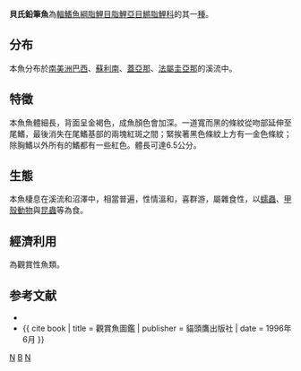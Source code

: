 {{Speciesbox 
| color = pink
| taxon = Nannostomus beckfordi
| status = NE
| status_system = IUCN3.1
| authority =  [[Günther|Günther]], 1872
| synonyms = *''Nannostomus anomalus''<br /><small>Steindachner, 1876</small>
*''Nannostomus aripiragensis''<br /><small>Meinken, 1931</small>
*''Nannostomus aripirangensis''<br /><small>Meinken, 1931</small>
*''Nannostomus beckfordi surinami''<br /><small>Hoedeman, 1954</small>
*''Nannostomus simplex''<br /><small>Eigenmann, 1909</small>
}}
'''貝氏鉛筆魚'''為[[輻鰭魚綱|輻鰭魚綱]][[脂鯉目|脂鯉目]][[脂鯉亞目|脂鯉亞目]][[鱂脂鯉科|鱂脂鯉科]]的其一[[種|種]]。

==分布==
本魚分布於[[南美洲|南美洲]][[巴西|巴西]]、[[蘇利南|蘇利南]]、[[蓋亞那|蓋亞那]]、[[法屬圭亞那|法屬圭亞那]]的溪流中。

==特徵==
本魚魚體細長，背面呈金褐色，成魚顏色會加深。一道寬而黑的條紋從吻部延伸至尾鰭，最後消失在尾鰭基部的兩塊紅斑之間；緊挨著黑色條紋上方有一金色條紋；除胸鰭以外所有的鰭都有一些紅色。體長可達6.5公分。

==生態==
本魚棲息在溪流和沼澤中，相當普遍，性情溫和，喜群游，屬雜食性，以[[蠕蟲|蠕蟲]]、[[甲殼動物|甲殼動物]]與[[昆蟲|昆蟲]]等為食。

==經濟利用==
為觀賞性魚類。

==参考文献==
{{refbegin}}
*{{FishBase_species|genus=Nannostomus|species=beckfordi|year=2011|month=12}}
*{{ cite book | title = 觀賞魚圖鑑 | publisher = 貓頭鷹出版社 | date = 1996年6月 }}
{{refend}}
{{Taxonbar|from=Q582640}}

[[Category:觀賞魚|N]]
[[Category:鉛筆魚屬|B]]
[[Category:1872年描述的魚類|N]]